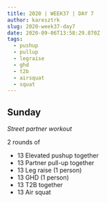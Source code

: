```yaml
---
title: 2020 | WEEK37 | DAY 7
author: karesztrk
slug: 2020-week37-day7
date: 2020-09-06T13:58:29.870Z
tags:
  - pushup
  - pullup
  - legraise
  - ghd
  - t2b
  - airsquat
  - squat
---
```


## Sunday

_Street partner workout_

2 rounds of

- 13 Elevated pushup together
- 13 Partner pull-up together
- 13 Leg raise (1 person)
- 13 GHD (1 person)
- 13 T2B together
- 13 Air squat
